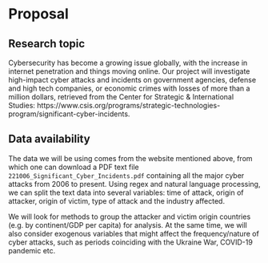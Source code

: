 # Proposal

## Research topic
Cybersecurity has become a growing issue globally, with the increase in internet penetration and things moving online. Our project will investigate high-impact cyber attacks and incidents on government agencies, defense and high tech companies, or economic crimes with losses of more than a million dollars, retrieved from the Center for Strategic & International Studies: https://www.csis.org/programs/strategic-technologies-program/significant-cyber-incidents. 

## Data availability
The data we will be using comes from the website mentioned above, from which one can download a PDF text file `221006_Significant_Cyber_Incidents.pdf` containing all the major cyber attacks from 2006 to present. Using regex and natural language processing, we can split the text data into several variables: time of attack, origin of attacker, origin of victim, type of attack and the industry affected. 

We will look for methods to group the attacker and victim origin countries (e.g. by continent/GDP per capita) for analysis. At the same time, we will also consider exogenous variables that might affect the frequency/nature of cyber attacks, such as periods coinciding with the Ukraine War, COVID-19 pandemic etc. 